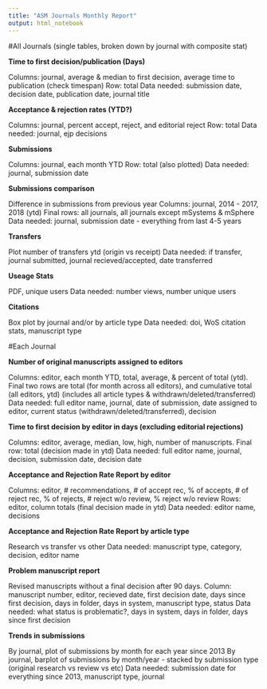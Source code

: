 ```yaml
---
title: "ASM Journals Monthly Report"
output: html_notebook
---
```


#All Journals (single tables, broken down by journal with composite stat)

**Time to first decision/publication (Days)**

Columns: journal, average & median to first decision, average time to publication (check timespan)
Row: total
Data needed: submission date, decision date, publication date, journal title


**Acceptance & rejection rates (YTD?)**

Columns: journal, percent accept, reject, and editorial reject
Row: total
Data needed: journal, ejp decisions

**Submissions**

Columns: journal, each month YTD
Row: total (also plotted)
Data needed: journal, submission date

**Submissions comparison**

Difference in submissions from previous year
Columns: journal, 2014 - 2017, 2018 (ytd) 
Final rows: all journals, all journals except mSystems & mSphere
Data needed: journal, submission date - everything from last 4-5 years

**Transfers**

Plot number of transfers ytd (origin vs receipt)
Data needed: if transfer, journal submitted, journal recieved/accepted, date transferred

**Useage Stats**

PDF, unique users
Data needed: number views, number unique users

**Citations**

Box plot by journal and/or by article type
Data needed: doi, WoS citation stats, manuscript type

#Each Journal

**Number of original manuscripts assigned to editors**  

Columns: editor, each month YTD, total, average, & percent of total (ytd). Final two rows are total (for month across all editors), and cumulative total (all editors, ytd) (includes all article types & withdrawn/deleted/transferred)
Data needed: full editor name, journal, date of submission, date assigned to editor, current status (withdrawn/deleted/transferred), decision

**Time to first decision by editor in days (excluding editorial rejections)**

Columns: editor, average, median, low, high, number of manuscripts. Final row: total
(decision made in ytd)
Data needed: full editor name, journal, decision, submission date, decision date

**Acceptance and Rejection Rate Report by editor**

Columns: editor, # recommendations, # of accept rec, % of accepts, # of reject rec, % of rejects, # reject w/o review, % reject w/o review
Rows: editor, column totals
(final decision made in ytd)
Data needed: editor name, decisions

**Acceptance and Rejection Rate Report by article type**

Research vs transfer vs other
Data needed: manuscript type, category, decision, editor name

**Problem manuscript report**

Revised manuscripts without a final decision after 90 days. 
Column: manuscript number, editor, recieved date, first decision date, days since first decision, days in folder, days in system, manuscript type, status
Data needed: what status is problematic?, days in system, days in folder, days since first decision

**Trends in submissions**

By journal, plot of submissions by month for each year since 2013
By journal, barplot of submissions by month/year - stacked by submission type (original research vs review vs etc)
Data needed: submission date for everything since 2013, manuscript type, journal

